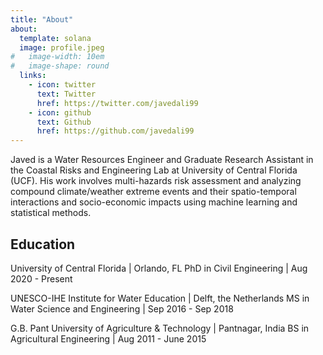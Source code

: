 ```yaml
---
title: "About"
about:
  template: solana
  image: profile.jpeg
#   image-width: 10em
#   image-shape: round
  links:
    - icon: twitter
      text: Twitter
      href: https://twitter.com/javedali99
    - icon: github
      text: Github
      href: https://github.com/javedali99
---
```


Javed is a Water Resources Engineer and Graduate Research Assistant in the Coastal Risks and Engineering Lab at University of Central Florida (UCF). His work involves multi-hazards risk assessment and analyzing compound climate/weather extreme events and their spatio-temporal interactions and socio-economic impacts using machine learning and statistical methods. 

## Education

University of Central Florida | Orlando, FL
PhD in Civil Engineering | Aug 2020 - Present

UNESCO-IHE Institute for Water Education | Delft, the Netherlands
MS in Water Science and Engineering | Sep 2016 - Sep 2018

G.B. Pant University of Agriculture & Technology | Pantnagar, India
BS in Agricultural Engineering | Aug 2011 - June 2015

